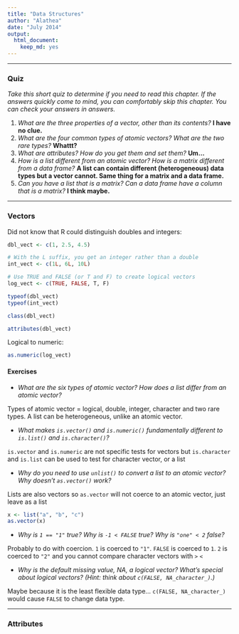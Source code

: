 ```yaml
---
title: "Data Structures"
author: "Alathea"
date: "July 2014"
output:
  html_document:
    keep_md: yes
---
```


***

### Quiz

*Take this short quiz to determine if you need to read this chapter. If the answers quickly come to mind, you can comfortably skip this chapter. You can check your answers in answers.*

1.  *What are the three properties of a vector, other than its contents?* **I have no clue.**
1.  *What are the four common types of atomic vectors? What are the two rare types?* **Whattt?**
1.  *What are attributes? How do you get them and set them?* **Um...**
1.  *How is a list different from an atomic vector? How is a matrix different from a data frame?* **A list can contain different (heterogeneous) data types but a vector cannot.  Same thing for a matrix and a data frame.**
1.  *Can you have a list that is a matrix? Can a data frame have a column that is a matrix?* **I think maybe.**

***

### Vectors

Did not know that R could distinguish doubles and integers:

```r
dbl_vect <- c(1, 2.5, 4.5)

# With the L suffix, you get an integer rather than a double
int_vect <- c(1L, 6L, 10L)

# Use TRUE and FALSE (or T and F) to create logical vectors
log_vect <- c(TRUE, FALSE, T, F)

typeof(dbl_vect)
typeof(int_vect)

class(dbl_vect)

attributes(dbl_vect)
```

Logical to numeric:

```r
as.numeric(log_vect)
```

#### Exercises

- *What are the six types of atomic vector? How does a list differ from an atomic vector?*

Types of atomic vector = logical, double, integer, character and two rare types.  A list can be heterogeneous, unlike an atomic vector.

- *What makes `is.vector()` and `is.numeric()` fundamentally different to `is.list()` and `is.character()`?*

`is.vector` and `is.numeric` are not specific tests for vectors but `is.character` and `is.list` can be used to test for character vector, or a list

- *Why do you need to use `unlist()` to convert a list to an atomic vector? Why doesn’t `as.vector()` work?*

Lists are also vectors so `as.vector` will not coerce to an atomic vector, just leave as a list

```r
x <- list("a", "b", "c")
as.vector(x)
```

-  *Why is `1 == "1"` true? Why is `-1 < FALSE` true? Why is `"one" < 2` false?*

Probably to do with coercion.  `1` is coerced to `"1"`.  `FALSE` is coerced to `1`.  `2` is coerced to `"2"` and you cannot compare character vectors with `>` `<`

- *Why is the default missing value, NA, a logical vector? What’s special about logical vectors? (Hint: think about `c(FALSE, NA_character_)`.)*

Maybe because it is the least flexible data type... `c(FALSE, NA_character_)` would cause `FALSE` to change data type.

***

### Attributes
